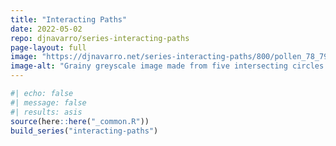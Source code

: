 ```yaml
---
title: "Interacting Paths"
date: 2022-05-02
repo: djnavarro/series-interacting-paths
page-layout: full
image: "https://djnavarro.net/series-interacting-paths/800/pollen_78_7904.jpg"
image-alt: "Grainy greyscale image made from five intersecting circles with numerous paths creating a textured look"
---
```

   
::: {.grid}
  
```r
#| echo: false
#| message: false
#| results: asis
source(here::here("_common.R"))
build_series("interacting-paths")
```
   
:::
   
